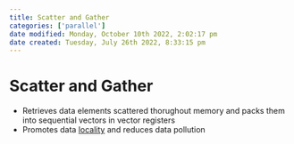 ```yaml
---
title: Scatter and Gather
categories: ['parallel']
date modified: Monday, October 10th 2022, 2:02:17 pm
date created: Tuesday, July 26th 2022, 8:33:15 pm
---
```


# Scatter and Gather
- Retrieves data elements scattered thorughout memory and packs them into sequential vectors in vector registers
- Promotes data [locality](Locality.qmd) and reduces data pollution



